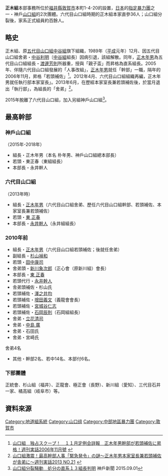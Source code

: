 {{Infobox settlement
| pushpin_map  = Japan 
| latd=35.652587 | latNS= N
| longd=136.074109 | longEW= E
}}

'''正木組'''本部事務所位於[[福井縣|福井縣]][[敦賀市|敦賀市]]本町1-4-20的設置，[[日本|日本]]的[[指定暴力團|指定暴力團]]之一・神戶[[山口組|山口組]]的2次團體。六代目山口組時期的正木組本家直參36人；山口組分裂後，家系正式組員約百餘人。

==略史==
正木組、原[[五代目山口組|五代目山口組]][[中谷組|中谷組]]旗下組織，1989年（[[平成|平成]]元年）12月、因五代目山口組舍弟・[[中谷利明|中谷利明]]〔[[中谷組|中谷組]]組長〕因病引退，該組解散。同年，[[正木年男|正木年男]]為五代目山口組組長・[[渡邊芳則|渡邊芳則]]所器重，授與「親子盃」而昇格為直系組長。2005年、伴隨六代目山口組發展的「人事改組」，[[正木年男|正木年男]]就任「幹部」一職，隔年的2006年11月，昇格「若頭補佐」<ref>[http://www.nihonjournal.jp/web/jituwa_200647/index.html 山口組　独占スクープ！　１１月定例会詳報　正木年男幹部が若頭補佐に昇格！週刊実話2006年11月號] {{Wayback|url=http://www.nihonjournal.jp/web/jituwa_200647/index.html |date=20131105045954 }}</ref>。2012年4月、六代目山口組組織再編，正木年男就任執行部本家室長」。2013年6月，在歷經本家室長兼若頭補佐後，於當月退出「執行部」，為組長的「舍弟」<ref>[http://www.nihonjournal.jp/web/jituwa_201321/index.html 山口組激震！最高幹部人事「緊急発令」の謎～正木年男本家室長兼若頭補佐が舎弟に～週刊実話2013 NO.21] {{Wayback|url=http://www.nihonjournal.jp/web/jituwa_201321/index.html |date=20131105073743 }}</ref>。

2015年脫離了六代目山口組，加入另組神戶山口組<ref>[https://www.kobe-np.co.jp/rentoku/yamaguchigumi/201509/0008356950.shtml 山口組分裂騒動　処分の直系１３組長判明] {{Wayback|url=https://www.kobe-np.co.jp/rentoku/yamaguchigumi/201509/0008356950.shtml |date=20180721132531 }} 神戶新聞 2015.09.01</ref>。


==最高幹部==

===神戶山口組===
（2015年-2018年）
*組長・正木年男（本名 朴年男、神戶山口組總本部長）
*若頭・東正春（東組組長）
*本部長・永井幹人

===六代目山口組===
（2013年時）
*組長・[[正木年男|正木年男]]（六代目山口組舍弟、歷任六代目山口組幹部、若頭補佐、本家室長兼若頭補佐）
*若頭・[[東_正春|東 正春]]
*本部長・[[永井幹人|永井幹人]]（永井組組長）

===2010年前===
*組長・[[正木年男|正木年男]]（六代目山口組若頭補佐；後就任舍弟）
*副組長・[[杉山禎和|杉山禎和]]
*若頭・[[田中康司|田中康司]]
*舍弟頭・[[新川象次郎|新川象次郎]]（正心會（原新川組）會長）
*本部長・[[東_正春|東 正春]]
*若頭代行・[[永井幹人|永井幹人]]
*舎弟頭補佐・杉山氏
*若頭補佐・[[澤之井均|澤之井均]]
*若頭補佐・[[增田義文|增田義文]]（義龍會會長）　
*若頭補佐・[[宮城谷仁志|宮城谷仁志]]
*若頭補佐・[[石岡辰則|石岡辰則]]（石岡組組長）
*舍弟・[[立花清司|立花清司]]
*舍弟・[[中島_廣|中島 廣]]
*舍弟・石田氏
*舍弟・宮崎氏
舍弟4名

*其他・幹部2名、若中14名、本部付6名。

===下部團體===
正統會、杉山組（福井）、正龍會、極正會（長野）、新川組（愛知）、三代目石井一家、橘高組（岐阜市）等。

== 資料來源 ==
{{reflist}}

{{六代目山口組}}

{{DEFAULTSORT:Masaki-gumi}}
[[Category:地道組系統|Category:地道組系統]]
[[Category:山口组|Category:山口组]]
[[Category:中部地區暴力團|Category:中部地區暴力團]]
[[Category:敦賀市|Category:敦賀市]]